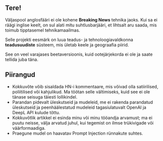 
<CallToAction />

## Tere!

Väljaspool anglosfääri ei ole kohene **Breaking News** tehnika jaoks.
Kui sa ei räägi inglise keelt, on sul alati mitu suhtlusbarjääri, et lihtsalt aru saada, mis toimub tipptasemel tehnikamaailmas.


<Callout type="info" emoji="🗞">

Selle projekti eesmärk on luua teadus- ja tehnoloogiavaldkonna **teadusuudiste** süsteem, mis ületab keele ja geograafia piirid.

</Callout>

See on veel varajases beetaversioonis, kuid ootejärjekorda ei ole ja saate tellida juba täna.

## Piirangud

- Kokkuvõte võib sisaldada HN-i kommentaare, mis võivad olla satiirilised, poliitilised või kahjulikud. Ma töötan selle vältimiseks, kuid see ei ole tänase seisuga täiesti lollikindel.
- Parandan pidevalt üleskutseid ja mudeleid, me ei rakenda parandatud üleskutseid ja peenhäälestatud mudeleid tagasiulatuvalt OpenAI ja DeepL API kulude tõttu.
- Kokkuvõtlik artikkel ei esinda minu või minu tööandja arvamust; ma ei puutu neisse, välja arvatud juhul, kui tegemist on ilmse trükivigade või väärformaadiga.
- Praegune mudel on haavatav Prompt Injection rünnakute suhtes.

